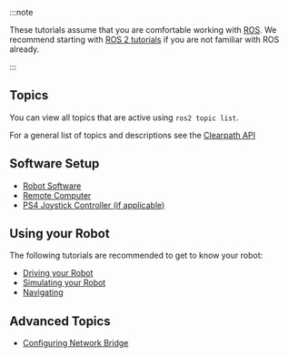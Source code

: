 :::note

These tutorials assume that you are comfortable working with [ROS](https://docs.ros.org/). We recommend starting with
[ROS 2 tutorials](https://docs.ros.org/en/humble/Tutorials.html) if you are not familiar with ROS already.

:::

## Topics

You can view all topics that are active using `ros2 topic list`.

For a general list of topics and descriptions see the [Clearpath API](../../../ros/api/platform_api.mdx)

## Software Setup

- [Robot Software](../../../ros/installation/robot.mdx)
- [Remote Computer](../../../ros/installation/remote_pc.mdx)
- [PS4 Joystick Controller (if applicable)](../../../ros/installation/controller.mdx)

## Using your Robot

The following tutorials are recommended to get to know your robot:

- [Driving your Robot](../../../ros/tutorials/driving.mdx)
- [Simulating your Robot](../../../ros/tutorials/simulator/overview.mdx)
- [Navigating](../../../ros/tutorials/navigation_demos/overview.mdx)

## Advanced Topics

- [Configuring Network Bridge](../../../ros/networking/computer_setup.mdx)
